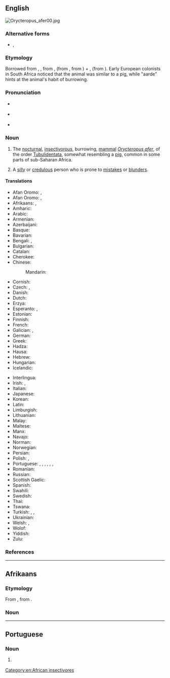 {{also|aard-vark}}
==English==
[[File:Orycteropus afer00.jpg|thumb]]
{{wikipedia}}
{{wikispecies|Orycteropus afer}}

===Alternative forms===
* {{l|en|aard-vark}}, {{l|en|erdvark}}

===Etymology===
Borrowed from {{bor|en|af|aardvark}} {{qualifier|obsolete}}, {{m|af|erdvark}}, from {{m|af|aarde|t=earth}}, (from {{der|en|nl|-}}, from {{der|en|dum|aerde}}) + {{m|af|vark|t=pig}}, (from {{der|en|dum|varken}}). Early European colonists in South Africa noticed that the animal was similar to a pig, while "aarde" hints at the animal's habit of burrowing.

===Pronunciation===
* {{a|RP}} {{IPA|en|/ˈɑːd.vɑːk/}}
* {{a|US}} {{IPA|en|/ˈɑɹd.vɑɹk/}}
* {{audio|en|en-us-aardvark.ogg|Audio (US)}}

===Noun===
{{en-noun}}

# The [[nocturnal]], [[insectivorous]], burrowing, [[mammal]] ''[[Orycteropus afer]]'', of the order [[Tubulidentata]], somewhat resembling a [[pig]], common in some parts of sub-Saharan Africa. {{defdate|from late 18<sup>th</sup> c.}}
#: {{syn|en|African anteater|antbear|ant bear|anteater|earth pig}}
#: {{ux|en|The '''aardvark''' burrows in the ground and feeds mostly on termites, which it catches with its long, slimy tongue.}}
# {{lb|en|slang|particularly in the southeast|_|US}} A [[silly]] or [[credulous]] person who is prone to [[mistake]]s or [[blunder]]s.
#: {{syn|en|fool}}
#: {{ux|en|I walked into the wrong bathroom like a total '''aardvark'''.}}
#: {{rfquote-sense|en}}

====Translations====
{{trans-top|mammal}}
* Afan Oromo: {{t+|om|awaaldiigessa}},
* Afan Oromo: {{t+|om|Olokee}},
* Afrikaans: {{t+|af|erdvark}}, {{qualifier|obsolete}} {{t+|af|aardvark}}
* Amharic: {{t|am|ጃርት|sc=Ethi}}
* Arabic: {{t|ar|خِنْزِير اَلْأَرْض|m}}
* Armenian: {{t|hy|աֆրիկյան մրջնակեր}}
* Azerbaijani: {{t|az|borudişli}}
* Basque: {{t|eu|urde inurrijale}}
* Bavarian: {{t|bar|erdfàggi}}
* Bengali: {{t|bn|আর্ডভার্ক|sc=Beng}}, {{t|bn|দক্ষিণ আফ্রিকার জন্তুবিশেষ}}
* Bulgarian: {{t+|bg|мравояд|m}}
* Catalan: {{t|ca|porc formiguer|m}}
* Cherokee: {{t|chr|ᏙᏒᏓᎵ ᏗᎦᏰᏍᎩ}}
* Chinese:
*: Mandarin: {{t+|cmn|土豚|tr=tǔtún|sc=Hani}}
* Cornish: {{t|kw|porhel dor|m}}
* Czech: {{t|cs|hrabáč|m}}, {{t|cs|hrabáč kapský|m}}
* Danish: {{t+|da|jordsvin|n}}
* Dutch: {{t+|nl|aardvarken|n}}
* Erzya: {{t|myv|модатуво}}
* Esperanto: {{t|eo|orikteropo}}, {{t|eo|terporko}}
* Estonian: {{t+|et|tuhnik}}
* Finnish: {{t+|fi|maasika}}
* French: {{t+|fr|oryctérope|m}}
* Galician: {{t|gl|porco formigueiro|m}}, {{t|gl|oricteropo|m}}
* German: {{t+|de|Erdferkel|n}}
* Greek: {{t+|el|μυρμηγκοφάγος|m|sc=Grek}}
* Hadza: {{t|hts|usai}}
* Hausa: {{t|ha|dagbi}}
* Hebrew: {{t|he|שנבוב|m}}
* Hungarian: {{t+|hu|földimalac}}
* Icelandic: {{t|is|jarðsvín|n}}
{{trans-mid}}
* Interlingua: {{t|ia|orycteropo}}
* Irish: {{t+|ga|arcán talún|m}}, {{t|ga|alpaire seangán|m}}
* Italian: {{t|it|oritteropo|m}}
* Japanese: {{t+|ja|土豚|tr=tsuchibuta}}
* Korean: {{t|ko|땅돼지}}
* Latin: {{t|la|orycteropus|m}}
* Limburgish: {{t|li|eerdverke}}
* Lithuanian: {{t|lt|vamzdžiadančiai}}
* Malay: {{t+|ms|ardvark}}
* Maltese: {{t|mt|orikteropu|m}}
* Manx: {{t|gv|muc hallooin|f}}
* Navajo: {{t|nv|bisóodi bíchį́į́h nineezí}}
* Norman: {{t|nrf|couochon d'tèrre|alt=couochon d’tèrre|m}}
* Norwegian: {{t|no|jordsvin|n}}
* Persian: {{t|fa|خوک خاکی|tr=xuk-e xâki|sc=fa-Arab}}
* Polish: {{t+|pl|mrównik|m}}, {{t+|pl|prosię ziemne|n}}
* Portuguese: {{t+|pt|oricterope|m}}, {{t+|pt|porco-da-terra|m}}, {{t|pt|jimbo|m}}, {{t+|pt|porco-formigueiro|m}}, {{t+|pt|timba|f}}, {{t+|pt|timbo|m}}, {{t+|pt|aardvark|m}}
* Romanian: {{t|ro|porcul termitelor|m}}
* Russian: {{t+|ru|трубкозу́б|m}}
* Scottish Gaelic: {{t|gd|mathan-sheangan|m}}
* Spanish: {{t+|es|cerdo hormiguero|m}}
* Swahili: {{qualifier|nc 1/2}} {{t|sw|mhanga}}
* Swedish: {{t+|sv|jordsvin|n}}
* Thai: {{t|th|อาร์ดวาร์ก}}
* Tswana: {{t|tn|thakadu}} {{qualifier|nc 9/10}}
* Turkish: {{t+|tr|karıncayiyen}}, {{t+|tr|aardvark}}, {{t|tr|borudişli}}
* Ukrainian: {{t|uk|трубкозу́б|m}}
* Welsh: {{t|cy|baedd daear|m}}, {{t|cy|grugarth|f}}
* Wolof: {{t|wo|njaxat|alt=njaxat bi}}
* Yiddish: {{t|yi|ערדשווײַן|m}}
* Zulu: {{t+|zu|isambane|c7|c8}}
{{trans-bottom}}

===References===
{{projectlink|1911|Aard-vark}}

[[Category:en:African insectivores]]

----

==Afrikaans==

===Etymology===
From {{inh|af|nl|aardvarken}}, from {{af|nl|aarde|t1=earth, soil|varken|t2=pig|nocat=1}}.

===Noun===
{{af-noun|aardvarke}}

{{alternative|erdvark}}

----

==Portuguese==

===Noun===
{{pt-noun|m|s}}

# {{l|en|aardvark}} {{gloss|mammal}}
#: {{syn|pt|oricterope|porco-da-terra|jimbo|porco-formigueiro|timba|timbo}}